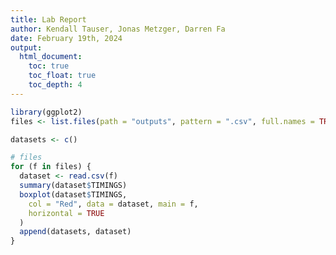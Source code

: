 ```yaml
---
title: Lab Report
author: Kendall Tauser, Jonas Metzger, Darren Fa
date: February 19th, 2024
output:
  html_document:
    toc: true
    toc_float: true
    toc_depth: 4
---
```


```r
library(ggplot2)
files <- list.files(path = "outputs", pattern = ".csv", full.names = TRUE)

datasets <- c()

# files
for (f in files) {
  dataset <- read.csv(f)
  summary(dataset$TIMINGS)
  boxplot(dataset$TIMINGS,
    col = "Red", data = dataset, main = f,
    horizontal = TRUE
  )
  append(datasets, dataset)
}
```

